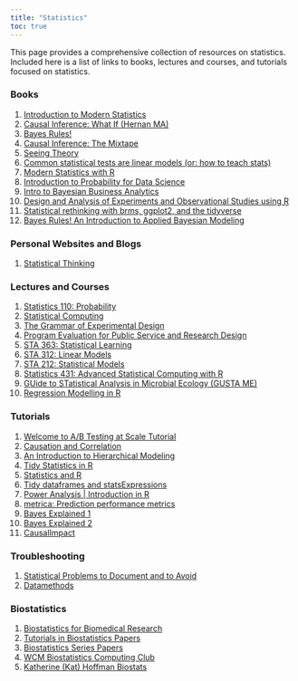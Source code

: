 ```yaml
---
title: "Statistics"
toc: true
---
```


This page provides a comprehensive collection of resources on statistics. Included here is a list of links to books, lectures and courses, and tutorials focused on statistics.

### Books

1)  [Introduction to Modern Statistics](https://openintro-ims.netlify.app/index.html)
2)  [Causal Inference: What If (Hernan MA)](https://www.hsph.harvard.edu/miguel-hernan/causal-inference-book/)
3)  [Bayes Rules!](https://bayesf22-notebook.classes.andrewheiss.com/bayes-rules/)
4)  [Causal Inference: The Mixtape](https://mixtape.scunning.com/)
5)  [Seeing Theory](https://seeing-theory.brown.edu/index.html)
6)  [Common statistical tests are linear models (or: how to teach stats)](https://lindeloev.github.io/tests-as-linear/)
7)  [Modern Statistics with R](https://modernstatisticswithr.com/)
8)  [Introduction to Probability for Data Science](https://probability4datascience.com/)
9)  [Intro to Bayesian Business Analytics](https://www.causact.com/index.html#welcome)
10) [Design and Analysis of Experiments and Observational Studies using R](http://designexptr.org/index.html)
11) [Statistical rethinking with brms, ggplot2, and the tidyverse](https://bookdown.org/content/4857/)
12) [Bayes Rules! An Introduction to Applied Bayesian Modeling](https://www.bayesrulesbook.com/)

### Personal Websites and Blogs

1)  [Statistical Thinking](https://www.fharrell.com/)

### Lectures and Courses

1)  [Statistics 110: Probability](https://projects.iq.harvard.edu/stat110)
2)  [Statistical Computing](https://www.stephaniehicks.com/jhustatcomputing2022/schedule)
3) [The Grammar of Experimental Design](https://emitanaka.org/slides-useR2021/#1)
4)  [Program Evaluation for Public Service and Research Design](https://evalsp20.classes.andrewheiss.com/)
5)  [STA 363: Statistical Learning](https://sta-363-s20.lucymcgowan.com/)
6)  [STA 312: Linear Models](https://sta-312-f20.netlify.app/)
7)  [STA 212: Statistical Models](https://sta-212-f19.lucymcgowan.com/)
8)  [Statistics 431: Advanced Statistical Computing with R](https://cal-poly-advanced-r.github.io/STAT-431/)
9)  [GUide to STatistical Analysis in Microbial Ecology (GUSTA ME)](https://sites.google.com/site/mb3gustame/)
10) [Regression Modelling in R](https://chrismainey.github.io/Regression_Modelling_NHSR/Regression_modelling#1)

### Tutorials

1)  [Welcome to A/B Testing at Scale Tutorial](https://exp-platform.com/2017abtestingtutorial/)
2)  [Causation and Correlation](https://blog.ephorie.de/causation-doesnt-imply-correlation-either)
3)  [An Introduction to Hierarchical Modeling](http://mfviz.com/hierarchical-models/)
4)  [Tidy Statistics in R](https://themockup.blog/posts/2018-12-10-a-gentle-guide-to-tidy-statistics-in-r/)
5)  [Statistics and R](https://tinystats.github.io/teacups-giraffes-and-statistics/index.html)
6)  [Tidy dataframes and statsExpressions](https://indrajeetpatil.github.io/statsExpressions/)
7)  [Power Analysis \| Introduction in R](https://newpblog.netlify.app/2021-11-19-bit-by-bit-power-analysis/)
8)  [metrica: Prediction performance metrics](https://adriancorrendo.github.io/metrica/index.html)
9)  [Bayes Explained 1](https://betterexplained.com/articles/an-intuitive-and-short-explanation-of-bayes-theorem/)
10) [Bayes Explained 2](https://betterexplained.com/articles/understanding-bayes-theorem-with-ratios/)
11) [CausalImpact](https://google.github.io/CausalImpact/CausalImpact.html)

### Troubleshooting

1)  [Statistical Problems to Document and to Avoid](https://discourse.datamethods.org/t/author-checklist/3407)
2)  [Datamethods](https://discourse.datamethods.org/)

### Biostatistics

1)  [Biostatistics for Biomedical Research](https://hbiostat.org/bbr/)
2)  [Tutorials in Biostatistics Papers](https://onlinelibrary.wiley.com/page/journal/10970258/homepage/tutorials.htm)
3)  [Biostatistics Series Papers](https://scholar.google.com/scholar?start=0&q=avijit+hazra+biostatistics&hl=en&as_sdt=0,5)
4)  [WCM Biostatistics Computing Club](https://wcm-computing-club.github.io/index.html)
5)  [Katherine (Kat) Hoffman Biostats](https://www.khstats.com/)
